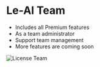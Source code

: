 # Le-AI Team

- Includes all Premium features
- As a team administrator
- Support team management
- More features are coming soon

![License Team](/license/team-en.png)

